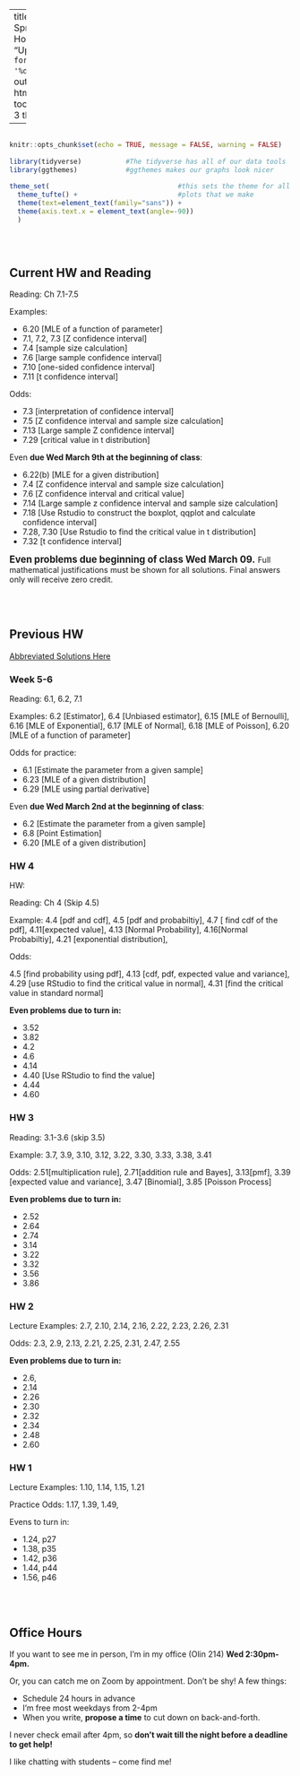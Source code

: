 
---
title: "Math 220 Spring 2022 Homepage"
date: "Updated: `r format(Sys.time(), '%d %B, %Y')`"
output: 
  html_document:
    toc: true
    toc_depth: 3
    theme: yeti

      
  
---

```r

                                                                          #
knitr::opts_chunk$set(echo = TRUE, message = FALSE, warning = FALSE)      #
                                                                          #
library(tidyverse)           #The tidyverse has all of our data tools     #
library(ggthemes)            #ggthemes makes our graphs look nicer        #
                                                                          # 
theme_set(                                #this sets the theme for all    #
  theme_tufte() +                         #plots that we make             #
  theme(text=element_text(family="sans")) + 
  theme(axis.text.x = element_text(angle=-90))                            #
  )                                                                       #
                                                                          #
                                                                          #
                                                                          #

```





## Current HW and Reading

Reading:  Ch 7.1-7.5


Examples:

- 6.20 [MLE of a function of parameter]
- 7.1, 7.2, 7.3 [Z confidence interval]
- 7.4 [sample size calculation]
- 7.6 [large sample confidence interval]
- 7.10 [one-sided confidence interval]
- 7.11 [t confidence interval]

 


Odds:

- 7.3 [interpretation of confidence interval]
- 7.5 [Z confidence interval and sample size calculation]
- 7.13 [Large sample Z confidence interval]
- 7.29 [critical value in t distribution]

 

 

Even **due Wed March 9th at the beginning of class**:


 
- 6.22(b) [MLE for a given distribution]
- 7.4 [Z confidence interval and sample size calculation]
- 7.6 [Z confidence interval and critical value]
- 7.14 [Large sample z confidence interval and sample size calculation]
- 7.18 [Use Rstudio to construct the boxplot, qqplot and calculate confidence interval]
- 7.28, 7.30 [Use Rstudio to find the critical value in t distribution]
- 7.32 [t confidence interval]




<big>**Even problems due beginning of class Wed March 09.** </big>  Full mathematical justifications must be shown for all solutions.  Final answers only will receive zero credit.

<br><br>

## Previous HW

[Abbreviated Solutions Here](https://millera2.github.io/Math-220-S22/Math220HW.html)



### Week 5-6

Reading:  6.1, 6.2, 7.1

Examples: 6.2 [Estimator], 6.4 [Unbiased estimator], 6.15 [MLE of Bernoulli], 6.16 [MLE of Exponential], 6.17 [MLE of Normal], 6.18 [MLE of Poisson], 6.20 [MLE of a function of parameter]

 

 

Odds for practice:

- 6.1 [Estimate the parameter from a given sample]
- 6.23 [MLE of a given distribution]
- 6.29 [MLE using partial derivative]

 

Even **due Wed March 2nd at the beginning of class**:

- 6.2 [Estimate the parameter from a given sample]
- 6.8 [Point Estimation]
- 6.20 [MLE of a given distribution]


### HW 4

HW:

Reading:  Ch 4 (Skip 4.5)

Example: 4.4 [pdf and cdf], 4.5 [pdf and probabiltiy], 4.7 [ find cdf of the pdf], 4.11[expected value], 4.13 [Normal Probability], 4.16[Normal Probabiltiy], 4.21 [exponential distribution],

 

Odds:


4.5 [find probability using pdf], 4.13 [cdf, pdf, expected value and variance], 4.29 [use RStudio to find the critical value in normal], 4.31 [find the critical value in standard normal]

**Even problems due to turn in:** 


- 3.52 
- 3.82 
- 4.2 
- 4.6
- 4.14 
- 4.40 [Use RStudio to find the value]
- 4.44
- 4.60 



### HW 3

Reading:  3.1-3.6 (skip 3.5)

Example: 3.7, 3.9, 3.10, 3.12, 3.22, 3.30, 3.33, 3.38, 3.41

Odds: 2.51[multiplication rule], 2.71[addition rule and Bayes], 3.13[pmf], 3.39 [expected value and variance], 3.47 [Binomial], 3.85 [Poisson Process]

 

**Even problems due to turn in:** 

- 2.52 
- 2.64 
- 2.74 
- 3.14 
- 3.22 
- 3.32 
- 3.56 
- 3.86


### HW 2

Lecture Examples: 2.7, 2.10, 2.14, 2.16, 2.22, 2.23, 2.26, 2.31

Odds: 2.3, 2.9, 2.13, 2.21, 2.25, 2.31, 2.47, 2.55

**Even problems due to turn in:** 

- 2.6, 
- 2.14 
- 2.26 
- 2.30 
- 2.32 
- 2.34 
- 2.48 
- 2.60

### HW 1

Lecture Examples: 1.10, 1.14, 1.15, 1.21

Practice Odds: 1.17, 1.39, 1.49,

Evens to turn in:  

- 1.24, p27
- 1.38, p35
- 1.42, p36
- 1.44, p44
- 1.56, p46


<br><br>


## Office Hours 

If you want to see me in person, I'm in my office (Olin 214) **Wed 2:30pm-4pm.**

Or, you can catch me on Zoom by appointment.  Don't be shy!  A few things:

- Schedule 24 hours in advance
- I'm free most weekdays from 2-4pm
- When you write, **propose a time** to cut down on back-and-forth.

I never check email after 4pm, so **don't wait till the night before a deadline to get help!**  

I like chatting with students -- come find me!











